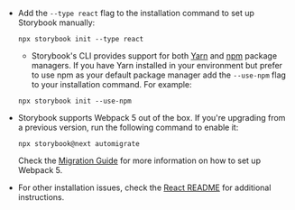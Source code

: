 - Add the `--type react` flag to the installation command to set up Storybook manually:

  ```shell
  npx storybook init --type react
  ```

  - Storybook's CLI provides support for both [Yarn](https://yarnpkg.com/) and [npm](https://www.npmjs.com/) package managers. If you have Yarn installed in your environment but prefer to use npm as your default package manager add the `--use-npm` flag to your installation command. For example:

  ```shell
  npx storybook init --use-npm
  ```

- Storybook supports Webpack 5 out of the box. If you're upgrading from a previous version, run the following command to enable it:

  ```shell
  npx storybook@next automigrate
  ```

  Check the [Migration Guide](https://github.com/storybookjs/storybook/blob/next/MIGRATION.md#cra5-upgrade) for more information on how to set up Webpack 5.

- For other installation issues, check the [React README](../../app/react/README.md) for additional instructions.

